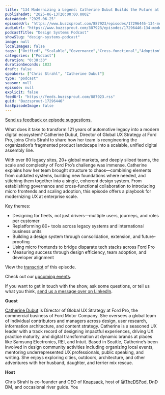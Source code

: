```yaml
---
title: "134 Modernizing a Legend: Catherine Dubut Builds the Future at Ford Pro"
publishedAt: "2025-06-13T20:00:00.000Z"
dateAdded: "2025-06-25"
episodeUrl: "https://www.buzzsprout.com/887923/episodes/17296446-134-modernizing-a-legend-catherine-dubut-builds-the-future-at-ford-pro.mp3"
audioUrl: "https://www.buzzsprout.com/887923/episodes/17296446-134-modernizing-a-legend-catherine-dubut-builds-the-future-at-ford-pro.mp3"
podcastTitle: "Design Systems Podcast"
showSlug: "design-systems-podcast"
image: null
localImages: false
tags: ["Unified", "Scalable","Governance","Cross-functional","Adoption"]
categories: ["Podcast"]
duration: "0:30:33"
durationSeconds: 1833
draft: false
speakers: ["Chris Strahl", "Catherine Dubut"]
type: "podcast"
season: null
episode: null
explicit: false
feedUrl: "https://feeds.buzzsprout.com/887923.rss"
guid: "Buzzsprout-17296446"
hasEpisodeImage: false
---
```

[Send us feedback or episode suggestions.](https://www.buzzsprout.com/twilio/text_messages/887923/open_sms)

What does it take to transform 121 years of automotive legacy into a modern digital ecosystem? Catherine Dubut, Director of Global UX Strategy at Ford Pro, joins Chris Strahl to share how her team is reengineering the organization’s fragmented product landscape into a scalable, unified digital assembly line.

With over 80 legacy sites, 20+ global markets, and deeply siloed teams, the scale and complexity of Ford Pro’s challenge was immense. Catherine explains how her team brought structure to chaos—combining elements from outdated systems, building new foundations where needed, and stitching them together into a single, coherent design system. From establishing governance and cross-functional collaboration to introducing micro frontends and scaling adoption, this episode offers a playbook for modernizing UX at enterprise scale.

Key themes:

-   Designing for fleets, not just drivers—multiple users, journeys, and roles per customer
-   Replatforming 80+ tools across legacy systems and international business units
-   Building a design system through consolidation, extension, and future-proofing
-   Using micro frontends to bridge disparate tech stacks across Ford Pro
-   Measuring success through design efficiency, team adoption, and developer alignment

View the [transcript](https://docs.google.com/document/d/1uHWgIWjFhhfcH0olgpsygKp6oqjhwQ0MERW60prpIZ4/edit?usp=sharing) of this episode.

Check out our [upcoming events](https://www.knapsack.cloud/events).

If you want to get in touch with the show, ask some questions, or tell us what you think, [send us a message over on LinkedIn](https://www.linkedin.com/showcase/design-systems-podcast/?viewAsMember=true).

**Guest**

[Catherine Dubut](https://www.linkedin.com/in/catherinedubut/) is Director of Global UX Strategy at Ford Pro, the commercial business of Ford Motor Company. She oversees a global team of individual contributors and managers across design, user research, information architecture, and content strategy. Catherine is a seasoned UX leader with a track record of designing impactful experiences, driving UX practice maturity, and digital transformation at dynamic brands at places like Samsung Electronics, REI, and Intuit. Based in Seattle, Catherine’s been involved in design community activities including organizing local events, mentoring underrepresented UX professionals, public speaking, and writing. She enjoys exploring cities, outdoors, architecture, and other adventures with her husband, daughter, and terrier mix rescue.

**Host**

Chris Strahl is co-founder and CEO of [Knapsack](https://www.knapsack.cloud/), host of [@TheDSPod](https://twitter.com/thedspod), DnD DM, and occasional river guide. You
